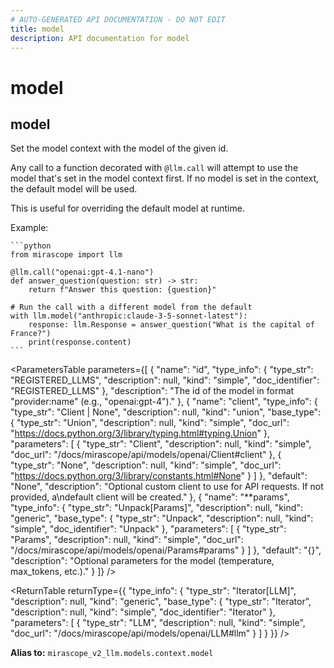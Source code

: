 ```yaml
---
# AUTO-GENERATED API DOCUMENTATION - DO NOT EDIT
title: model
description: API documentation for model
---
```


# model

## <ApiType type="Alias" path="models/model" symbolName="model" /> model

Set the model context with the model of the given id.

Any call to a function decorated with `@llm.call` will attempt to use the model
that's set in the model context first. If no model is set in the context, the
default model will be used.

This is useful for overriding the default model at runtime.

Example:

    ```python
    from mirascope import llm

    @llm.call("openai:gpt-4.1-nano")
    def answer_question(question: str) -> str:
        return f"Answer this question: {question}"

    # Run the call with a different model from the default
    with llm.model("anthropic:claude-3-5-sonnet-latest"):
        response: llm.Response = answer_question("What is the capital of France?")
        print(response.content)
    ```

<ParametersTable
  parameters={[
  {
    "name": "id",
    "type_info": {
      "type_str": "REGISTERED_LLMS",
      "description": null,
      "kind": "simple",
      "doc_identifier": "REGISTERED_LLMS"
    },
    "description": "The id of the model in format \"provider:name\" (e.g., \"openai:gpt-4\")."
  },
  {
    "name": "client",
    "type_info": {
      "type_str": "Client | None",
      "description": null,
      "kind": "union",
      "base_type": {
        "type_str": "Union",
        "description": null,
        "kind": "simple",
        "doc_url": "https://docs.python.org/3/library/typing.html#typing.Union"
      },
      "parameters": [
        {
          "type_str": "Client",
          "description": null,
          "kind": "simple",
          "doc_url": "/docs/mirascope/api/models/openai/Client#client"
        },
        {
          "type_str": "None",
          "description": null,
          "kind": "simple",
          "doc_url": "https://docs.python.org/3/library/constants.html#None"
        }
      ]
    },
    "default": "None",
    "description": "Optional custom client to use for API requests. If not provided, a\ndefault client will be created."
  },
  {
    "name": "**params",
    "type_info": {
      "type_str": "Unpack[Params]",
      "description": null,
      "kind": "generic",
      "base_type": {
        "type_str": "Unpack",
        "description": null,
        "kind": "simple",
        "doc_identifier": "Unpack"
      },
      "parameters": [
        {
          "type_str": "Params",
          "description": null,
          "kind": "simple",
          "doc_url": "/docs/mirascope/api/models/openai/Params#params"
        }
      ]
    },
    "default": "{}",
    "description": "Optional parameters for the model (temperature, max_tokens, etc.)."
  }
]}
/>

<ReturnTable
  returnType={{
  "type_info": {
    "type_str": "Iterator[LLM]",
    "description": null,
    "kind": "generic",
    "base_type": {
      "type_str": "Iterator",
      "description": null,
      "kind": "simple",
      "doc_identifier": "Iterator"
    },
    "parameters": [
      {
        "type_str": "LLM",
        "description": null,
        "kind": "simple",
        "doc_url": "/docs/mirascope/api/models/openai/LLM#llm"
      }
    ]
  }
}}
/>


**Alias to:** `mirascope_v2_llm.models.context.model`
